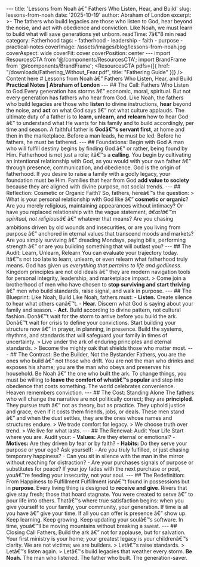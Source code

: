 ﻿--- title: 'Lessons from Noah â€” Fathers Who Listen, Hear, and Build' slug: lessons-from-noah date: '2025-10-19' author: Abraham of London excerpt: >- The fathers who build legacies are those who listen to God, hear beyond the noise, and act with obedience and conviction. Like Noah, we must learn to build what will save generations yet unborn. readTime: 7â€“8 min read category: Fatherhood tags: - fatherhood - leadership - faith - purpose - practical-notes coverImage: /assets/images/blog/lessons-from-noah.jpg coverAspect: wide coverFit: cover coverPosition: center --- import ResourcesCTA from '@/components/ResourcesCTA'; import BrandFrame from '@/components/BrandFrame'; <ResourcesCTA pdfs={[{ href: "/downloads/Fathering_Without_Fear.pdf", title: "Fathering Guide" }]} /> <BrandFrame title="Legacy Tips" subtitle="Key Advice"> Content here </BrandFrame> # Lessons from Noah â€” Fathers Who Listen, Hear, and Build **Practical Notes | Abraham of London** --- ## The Call: Fathers Who Listen to God Every generation has storms â€” economic, moral, spiritual. But not every generation has fathers who hear from God. Like Noah, the fathers who build legacies are those who **listen** to divine instructions, **hear** beyond the noise, and **act** on what God says â€” not what culture applauds. The ultimate duty of a father is to **learn, unlearn, and relearn** how to hear God â€” to understand what He wants for his family and to build accordingly, per time and season. A faithful father is **Godâ€™s servant first**, at home and then in the marketplace. Before a man leads, he must be led. Before he fathers, he must be fathered. --- ## Foundations: Begin with God A man who will fulfill destiny begins by finding God â€” or rather, being found by Him. Fatherhood is not just a role; itâ€™s a **calling**. You begin by cultivating an intentional relationship with God, as you would with your own father â€” through presence, communication, and obedience. God is the origin of fatherhood. If you desire to raise a family with a godly legacy, your foundation must be Him. Families that hear from God **add value to society** because they are aligned with divine purpose, not social trends. --- ## Reflection: Cosmetic or Organic Faith? So, fathers, hereâ€™s the question: > What is your personal relationship with God like â€” **cosmetic or organic**? Are you merely religious, maintaining appearances without intimacy? Or have you replaced relationship with the vague statement, *â€œIâ€™m spiritual, not religiousâ€* â€” whatever that means? Are you chasing ambitions driven by old wounds and insecurities, or are you living from purpose â€” anchored in eternal values that transcend moods and markets? Are you simply surviving â€” dreading Mondays, paying bills, performing strength â€” or are you building something that will outlast you? --- ## The Audit: Learn, Unlearn, Relearn You can evaluate your trajectory today. Itâ€™s not too late to learn, unlearn, or even relearn what fatherhood truly means. God has given us *everything that pertains to life and godliness*. Kingdom principles are not old ideals â€” they are modern navigation tools for personal integrity, leadership, and marketplace impact. > Come join a brotherhood of men who have chosen to **stop surviving and start thriving** â€” men who build standards, raise signal, and walk in purpose. --- ## The Blueprint: Like Noah, Build Like Noah, fathers must: - **Listen.** Create silence to hear what others canâ€™t. - **Hear.** Discern what God is saying about your family and season. - **Act.** Build according to divine pattern, not cultural fashion. Donâ€™t wait for the storm to arrive before you build the ark. Donâ€™t wait for crisis to define your convictions. Start building your structure now â€” in prayer, in planning, in presence. Build the systems, rhythms, and standards that will safeguard your family in times of uncertainty. > Live under the ark of enduring principles and eternal standards. > Become the mighty oak that shields those who matter most. --- ## The Contrast: Be the Builder, Not the Bystander Fathers, you are the ones who build â€” not those who drift. You are not the man who drinks and exposes his shame; you are the man who obeys and preserves his household. Be Noah â€” the one who built the ark. To change things, you must be willing to **leave the comfort of whatâ€™s popular** and step into obedience that costs something. The world celebrates convenience. Heaven remembers conviction. --- ## The Cost: Standing Alone The fathers who will change the narrative are not politically correct; they are **principled**. They pursue truth â€” not as theory, but as practice. They uphold justice and grace, even if it costs them friends, jobs, or deals. These men stand â€” and when the dust settles, they are the ones whose names and structures endure. > We trade comfort for legacy. > We choose truth over trend. > We live for what lasts. --- ## The Renewal: Audit Your Life Start where you are. Audit your: - **Values:** Are they eternal or emotional? - **Motives:** Are they driven by fear or by faith? - **Habits:** Do they serve your purpose or your ego? Ask yourself: - Are you truly fulfilled, or just chasing temporary happiness? - Can you sit in silence with the man in the mirror without reaching for distraction? - Are your purchases signals of purpose or substitutes for peace? If your joy fades with the next purchase or post, youâ€™re feeding your insecurity, not your soul. --- ## The Redefinition: From Happiness to Fulfillment Fulfillment isnâ€™t found in possessions but in **purpose**. Every living thing is designed to **receive and give**. Rivers that give stay fresh; those that hoard stagnate. You were created to serve â€” to pour life into others. Thatâ€™s where true satisfaction begins: when you give yourself to your family, your community, your generation. If time is all you have â€” give your time. If all you can offer is presence â€” show up. Keep learning. Keep growing. Keep updating your soulâ€™s software. In time, youâ€™ll be moving mountains without breaking a sweat. --- ## Closing Call Fathers, Build the ark â€” not for applause, but for salvation. Your first ministry is your home; your greatest legacy is your childrenâ€™s clarity. We are not victims; we are builders. > Letâ€™s raise standards. > Letâ€™s listen again. > Letâ€™s build legacies that weather every storm. **Be Noah.** The man who listened. The father who built. The generation-saver.

